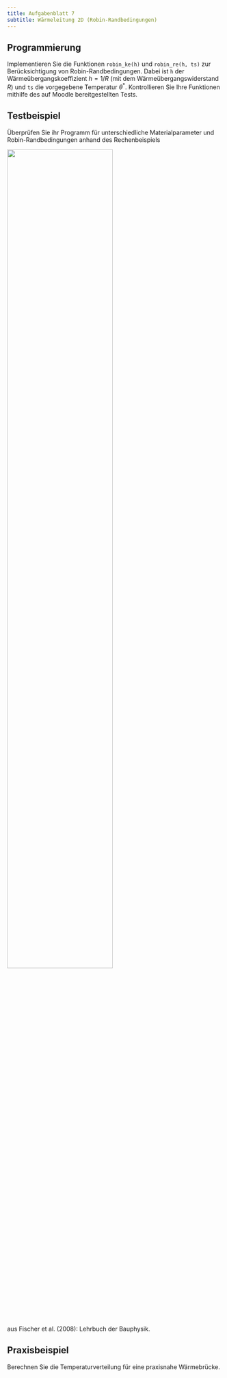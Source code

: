 ```yaml
---
title: Aufgabenblatt 7
subtitle: Wärmeleitung 2D (Robin-Randbedingungen)
---
```


## Programmierung

Implementieren Sie die Funktionen `robin_ke(h)` und `robin_re(h, ts)` zur Berücksichtigung von Robin-Randbedingungen. Dabei ist `h` der Wärmeübergangskoeffizient $h = 1/R$ (mit dem Wärmeübergangswiderstand $R$) und `ts` die vorgegebene Temperatur $\theta^*$. Kontrollieren Sie Ihre Funktionen mithilfe des auf Moodle bereitgestellten Tests.

## Testbeispiel

Überprüfen Sie ihr Programm für unterschiedliche Materialparameter und Robin-Randbedingungen anhand des Rechenbeispiels

![](bilder/beispiel-fischer-2008.png){width="70%" fig-align="center"}

aus Fischer et al. (2008): Lehrbuch der Bauphysik.

## Praxisbeispiel

Berechnen Sie die Temperaturverteilung für eine praxisnahe Wärmebrücke.